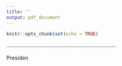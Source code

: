 ```yaml
---
title: ''
output: pdf_document
---
```


```r
knitr::opts_chunk$set(echo = TRUE)

```
\thispagestyle{empty} 
\begin{center}
\includegraphics[width=2.5cm, height=2cm]{logo_rafoc.png}
\\
\textbf{PERSATUAN PEGAWAI-PEGAWAI BERSARA ANGKATAN TENTERA}
\\
\textbf{\textit{(Retired Armed Forces Officers Association) - RAFOC}}
\\[1in]
\textit{Dengan Ini Menyampaikan}
\\[1in]
{\LARGE\textbf{SIJIL PENGHARGAAN}}
\\[0.7in]
Ini Kepada:
\\[0.7in]
\textbf{\textit{JENERAL TUN DATO' SERI DR MOHAMED HASHIM BIN MOHD ALI (BERSARA)}}
\\[0.7in] 
\textbf{Setinggi-Tinggi Penghargaan
\\
Sempena Penganugerahan Seri Setia Mahkota (SSM)
\\
Oleh KDYMM Seri Paduka Baginda Yang di-Pertuan Agong Al-Sultan Abdullah Ri’ayatuddin Al-Mustafa Billah Shah Ibni Almarhum Sultan Haji Ahmad Shah
\\
Al-Musta’in Billah}  
\\[1in]
\end{center}
........................................................................    
\newline
\textbf{LT JEN DATO' SRI ABDUL AZIZ BIN IBRAHIM (BERSARA)}    
Presiden
\begin{center}
\textbf{Sentiasa Setiakawan}
\end{center}

